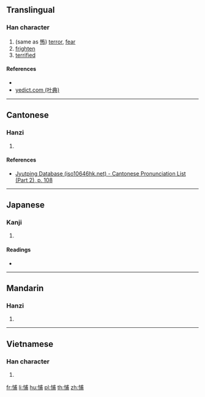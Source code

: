 {{character info/new}}
==Translingual==

===Han character===
{{Han char|rn=61|rad=心|as=07|sn=10|four=|canj=PIJB,XPIJB|ids=⿰忄甫}}

# (same as [[怖]]) [[terror]], [[fear]]
# [[frighten]]
# [[terrified]]

====References====
* {{Han ref|kx=0387.110|dkj=10653|dj=0719.260|hdz=42303.010|uh=6091|ud=24721}}
* [http://yedict.com/htm/60/6091.htm yedict.com (叶典)]

----

==Cantonese==

===Hanzi===
{{yue-hanzi|jyut=[[bou3]]|y=bou3}}

# {{defn|lang=yue|sort=心07}}

====References====
* [http://www.iso10646hk.net/jp/document/download.jsp Jyutping Database (iso10646hk.net) - Cantonese Pronunciation List (Part 2), p. 108]

----

==Japanese==

===Kanji===
{{ja-kanji|grade=|rs=心07}}

# {{defn|lang=ja|sort=心07}}

====Readings====
* {{ja-readings|on=[[ほ]] (ho)|kun=[[おそれる]] (osoreru)}}

----

==Mandarin==

===Hanzi===
{{cmn-hanzi|pin=[[bù]] ([[bu4]])|wg=pu<sup>4</sup>}}

# {{defn|lang=cmn|sort=心07}}

----

==Vietnamese==

===Han character===
{{vi-hantu|[[bỏ]], [[bố]]|rs=心07}}

# {{defn|lang=vi|sort=心07}}

[[fr:悑]]
[[li:悑]]
[[hu:悑]]
[[pl:悑]]
[[th:悑]]
[[zh:悑]]
